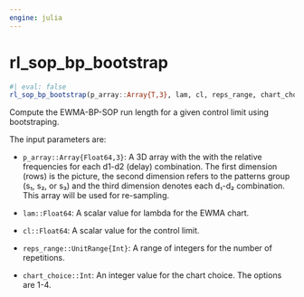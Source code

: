 ```yaml
---
engine: julia
---
```


# rl_sop_bp_bootstrap {#sec-doc}
    

::: {.callout-note appearance="simple" title="docblock" collapse=false}    


```julia
#| eval: false
rl_sop_bp_bootstrap(p_array::Array{T,3}, lam, cl, reps_range, chart_choice, ) where {T<:Real}

```

Compute the EWMA-BP-SOP run length for a given control limit using bootstraping.
 
The input parameters are:
 
  * `p_array::Array{Float64,3}`: A 3D array with the with the relative frequencies for
each d1-d2 (delay) combination. The first dimension (rows) is the picture, the second dimension refers to the patterns group (s₁, s₂, or s₃) and the third dimension denotes each d₁-d₂ combination. This array will be used for re-sampling.
 
  * `lam::Float64`: A scalar value for lambda for the EWMA chart.
  * `cl::Float64`: A scalar value for the control limit.
  * `reps_range::UnitRange{Int}`: A range of integers for the number of repetitions.
  * `chart_choice::Int`: An integer value for the chart choice. The options are 1-4.


:::
    

